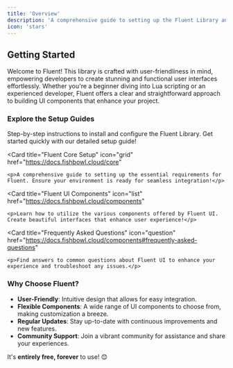 ```yaml
---
title: 'Overview'
description: 'A comprehensive guide to setting up the Fluent Library and its components.'
icon: 'stars'
---
```


## Getting Started

Welcome to Fluent! This library is crafted with user-friendliness in mind, empowering developers to create stunning and functional user interfaces effortlessly. Whether you're a beginner diving into Lua scripting or an experienced developer, Fluent offers a clear and straightforward approach to building UI components that enhance your project.

### Explore the Setup Guides

<CardGroup>
  <Card
    title="Fluent Library Setup"
    icon="book"
    href="https://docs.fishbowl.cloud/quickstart"
  >
    <p>Step-by-step instructions to install and configure the Fluent Library. Get started quickly with our detailed setup guide!</p>
  </Card>

  <Card
    title="Fluent Core Setup"
    icon="grid"
    href="https://docs.fishbowl.cloud/core"
  >
    <p>A comprehensive guide to setting up the essential requirements for Fluent. Ensure your environment is ready for seamless integration!</p>
  </Card>

  <Card
    title="Fluent UI Components"
    icon="list"
    href="https://docs.fishbowl.cloud/components"
  >
    <p>Learn how to utilize the various components offered by Fluent UI. Create beautiful interfaces that enhance user experience!</p>
  </Card>
  
  <Card
    title="Frequently Asked Questions"
    icon="question"
    href="https://docs.fishbowl.cloud/components#frequently-asked-questions"
  >
    <p>Find answers to common questions about Fluent UI to enhance your experience and troubleshoot any issues.</p>
  </Card>
</CardGroup>

### Why Choose Fluent?

- **User-Friendly**: Intuitive design that allows for easy integration.
- **Flexible Components**: A wide range of UI components to choose from, making customization a breeze.
- **Regular Updates**: Stay up-to-date with continuous improvements and new features.
- **Community Support**: Join a vibrant community for assistance and share your experiences.

It's <b>entirely free, forever</b> to use! 😊